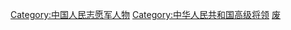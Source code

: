 [[Category:中国人民志愿军人物|Category:中国人民志愿军人物]]
[[Category:中华人民共和国高级将领|Category:中华人民共和国高级将领]]
[[Category:中国人民解放军高级将领|废]]